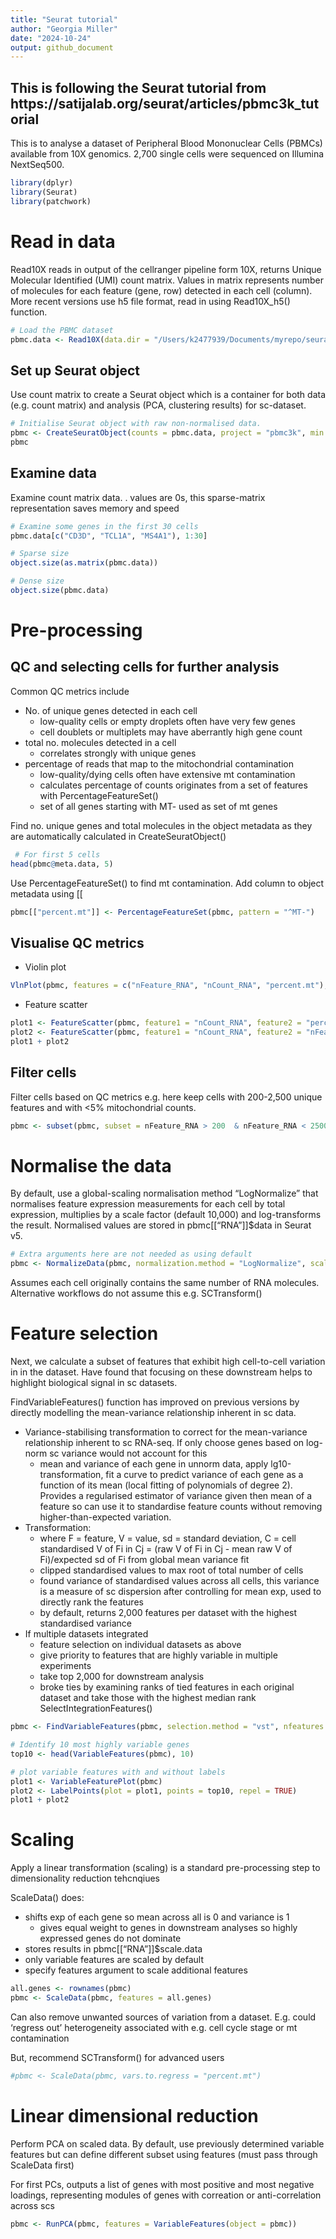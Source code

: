 ```yaml
---
title: "Seurat tutorial"
author: "Georgia Miller"
date: "2024-10-24"
output: github_document 
---
```


## This is following the Seurat tutorial from https://satijalab.org/seurat/articles/pbmc3k_tutorial

This is to analyse a dataset of Peripheral Blood Mononuclear Cells (PBMCs) available from 10X genomics. 2,700 single cells were sequenced on Illumina NextSeq500.

```r
library(dplyr)
library(Seurat)
library(patchwork)
```

# Read in data
Read10X reads in output of the cellranger pipeline form 10X, returns Unique Molecular Identified (UMI) count matrix. Values in matrix represents number of molecules for each feature (gene, row) detected in each cell (column). More recent versions use h5 file format, read in using Read10X_h5() function. 
```r
# Load the PBMC dataset
pbmc.data <- Read10X(data.dir = "/Users/k2477939/Documents/myrepo/seurat_tutorial/filtered_gene_bc_matrices/hg19/")
```

## Set up Seurat object
Use count matrix to create a Seurat object which is a container for both data (e.g. count matrix) and analysis (PCA, clustering results) for sc-dataset.
```r
# Initialise Seurat object with raw non-normalised data. 
pbmc <- CreateSeuratObject(counts = pbmc.data, project = "pbmc3k", min.cells = 3, min.features = 200)
pbmc
```

## Examine data
Examine count matrix data. 
. values are 0s, this sparse-matrix representation saves memory and speed
```r
# Examine some genes in the first 30 cells
pbmc.data[c("CD3D", "TCL1A", "MS4A1"), 1:30]

# Sparse size
object.size(as.matrix(pbmc.data))

# Dense size
object.size(pbmc.data)
```


# Pre-processing

## QC and selecting cells for further analysis
Common QC metrics include

  * No. of unique genes detected in each cell
    + low-quality cells or empty droplets often have very few genes
    + cell doublets or multiplets may have aberrantly high gene count
  
  * total no. molecules detected in a cell
    + correlates strongly with unique genes
    
  * percentage of reads that map to the mitochondrial contamination
    + low-quality/dying cells often have extensive mt contamination
    + calculates percentage of counts originates from a set of features with PercentageFeatureSet()
    + set of all genes starting with MT- used as set of mt genes
    
Find no. unique genes and total molecules in the object metadata as they are automatically calculated in CreateSeuratObject()
```r
 # For first 5 cells
head(pbmc@meta.data, 5)
```
Use PercentageFeatureSet() to find mt contamination. Add column to object metadata using [[
```r
pbmc[["percent.mt"]] <- PercentageFeatureSet(pbmc, pattern = "^MT-")
```


## Visualise QC metrics
  * Violin plot
```r
VlnPlot(pbmc, features = c("nFeature_RNA", "nCount_RNA", "percent.mt"), ncol = 3, alpha = 0.5)
```

  * Feature scatter
```r
plot1 <- FeatureScatter(pbmc, feature1 = "nCount_RNA", feature2 = "percent.mt")
plot2 <- FeatureScatter(pbmc, feature1 = "nCount_RNA", feature2 = "nFeature_RNA")
plot1 + plot2
```

## Filter cells
Filter cells based on QC metrics e.g. here keep cells with 200-2,500 unique features and with <5% mitochondrial counts.
```r
pbmc <- subset(pbmc, subset = nFeature_RNA > 200  & nFeature_RNA < 2500 & percent.mt < 5)
```


# Normalise the data
By default, use a global-scaling normalisation method "LogNormalize" that normalises feature expression measurements for each cell by total expression, multiplies by a scale factor (default 10,000) and log-transforms the result. Normalised values are stored in pbmc[["RNA"]]$data in Seurat v5.

```r
# Extra arguments here are not needed as using default
pbmc <- NormalizeData(pbmc, normalization.method = "LogNormalize", scale.factor = 10000)
```
Assumes each cell originally contains the same number of RNA molecules. Alternative workflows do not assume this e.g. SCTransform()

# Feature selection

Next, we calculate a subset of features that exhibit high cell-to-cell variation in in the dataset. Have found that focusing on these downstream helps to highlight biological signal in sc datasets.

FindVariableFeatures() function has improved on previous versions by directly modelling the mean-variance relationship inherent in sc data. 

  * Variance-stabilising transformation to correct for the mean-variance relationship inherent to sc RNA-seq. If only choose genes based on log-norm sc variance would not account for this
    + mean and variance of each gene in unnorm data, apply lg10-transformation, fit a curve to predict variance of each gene as a function of its mean (local fitting of polynomials of degree 2). Provides a regularised estimator of variance given then mean of a feature so can use it to standardise feature counts without removing higher-than-expected variation.
  * Transformation:
    + where F = feature, V = value, sd = standard deviation, C = cell
    standardised V of Fi in Cj = (raw V of Fi in Cj - mean raw V of Fi)/expected sd of Fi from global mean variance fit
    + clipped standardised values to max root of total number of cells
    + found variance of standardised values across all cells, this variance is a measure of sc dispersion after controlling for mean exp, used to directly rank the features
    + by default, returns 2,000 features per dataset with the highest standardised variance
  * If multiple datasets integrated
    + feature selection on individual datasets as above
    + give priority to features that are highly variable in multiple experiments
    + take top 2,000 for downstream analysis
    + broke ties by examining ranks of tied features in each original dataset and take those with the highest median rank SelectIntegrationFeatures()

```r
pbmc <- FindVariableFeatures(pbmc, selection.method = "vst", nfeatures = 2000)

# Identify 10 most highly variable genes
top10 <- head(VariableFeatures(pbmc), 10)

# plot variable features with and without labels
plot1 <- VariableFeaturePlot(pbmc)
plot2 <- LabelPoints(plot = plot1, points = top10, repel = TRUE)
plot1 + plot2
```
# Scaling

Apply a linear transformation (scaling) is a standard pre-processing step to dimensionality reduction tehcnqiues

ScaleData() does:

  * shifts exp of each gene so mean across all is 0 and variance is 1
    + gives equal weight to genes in downstream analyses so highly expressed genes do not dominate
  * stores results in pbmc[["RNA"]]$scale.data
  * only variable features are scaled by default
  * specify features argument to scale additional features

```r
all.genes <- rownames(pbmc)
pbmc <- ScaleData(pbmc, features = all.genes)
```

Can also remove unwanted sources of variation from a dataset. E.g. could 'regress out' heterogeneity associated with e.g. cell cycle stage or mt contamination

But, recommend SCTransform() for advanced users
```r
#pbmc <- ScaleData(pbmc, vars.to.regress = "percent.mt")
```

# Linear dimensional reduction

Perform PCA on scaled data. By default, use previously determined variable features but can define different subset using features (must pass through ScaleData first)

For first PCs, outputs a list of genes with most positive and most negative loadings, representing modules of genes with correation or anti-correlation across scs

```r
pbmc <- RunPCA(pbmc, features = VariableFeatures(object = pbmc))
```



